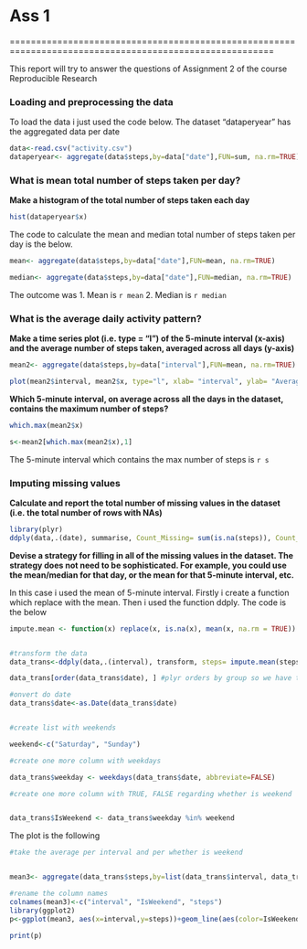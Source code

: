 # Ass 1

========================================================================================================



This report will try to answer the questions of Assignment 2 of the course Reproducible Research
 

### Loading and preprocessing the data

To load the data i just used the code below. The dataset "dataperyear" has the aggregated data per date
```r
data<-read.csv("activity.csv")
dataperyear<- aggregate(data$steps,by=data["date"],FUN=sum, na.rm=TRUE)
```


### What is mean total number of steps taken per day?

**Make a histogram of the total number of steps taken each day**

```r
hist(dataperyear$x)

```



The code to calculate the mean and median total number of steps taken per day is the below. 

```r

mean<- aggregate(data$steps,by=data["date"],FUN=mean, na.rm=TRUE)

median<- aggregate(data$steps,by=data["date"],FUN=median, na.rm=TRUE)

```

The outcome was
1. Mean is ` r mean `
2. Median is ` r median `

### What is the average daily activity pattern?

**Make a time series plot (i.e. type = "l") of the 5-minute interval (x-axis) and the average number of steps taken, averaged across all days (y-axis)**

```r
mean2<- aggregate(data$steps,by=data["interval"],FUN=mean, na.rm=TRUE)
```

```r
plot(mean2$interval, mean2$x, type="l", xlab= "interval", ylab= "Average number of steps taken", col="green" , lwd=2)
```


**Which 5-minute interval, on average across all the days in the dataset, contains the maximum number of steps?**

```r
which.max(mean2$x)

s<-mean2[which.max(mean2$x),1]

```

The 5-minute interval which contains the max number of steps is ` r s `

### Imputing missing values

**Calculate and report the total number of missing values in the dataset (i.e. the total number of rows with NAs)**

```r
library(plyr)
ddply(data,.(date), summarise, Count_Missing= sum(is.na(steps)), Count_No_Missing= sum(!is.na(steps)))
```

**Devise a strategy for filling in all of the missing values in the dataset. The strategy does not need to be sophisticated. For example, you could use the mean/median for that day, or the mean for that 5-minute interval, etc.**

In this case i used the mean of 5-minute interval. Firstly i create a function which replace with the mean.
Then i used the function ddply. The code is the below

```r


impute.mean <- function(x) replace(x, is.na(x), mean(x, na.rm = TRUE))


#transform the data
data_trans<-ddply(data,.(interval), transform, steps= impute.mean(steps))

data_trans[order(data_trans$date), ] #plyr orders by group so we have to reorder

#onvert do date
data_trans$date<-as.Date(data_trans$date)


#create list with weekends

weekend<-c("Saturday", "Sunday")

#create one more column with weekdays

data_trans$weekday <- weekdays(data_trans$date, abbreviate=FALSE)

#create one more column with TRUE, FALSE regarding whether is weekend


data_trans$IsWeekend <- data_trans$weekday %in% weekend


```

The plot is the following

```r

#take the average per interval and per whether is weekend


mean3<- aggregate(data_trans$steps,by=list(data_trans$interval, data_trans$IsWeekend),FUN=mean, na.rm=TRUE)

#rename the column names
colnames(mean3)<-c("interval", "IsWeekend", "steps")
library(ggplot2)
p<-ggplot(mean3, aes(x=interval,y=steps))+geom_line(aes(color=IsWeekend),size=1.5)+facet_wrap(~IsWeekend, nrow=2)

print(p)

```